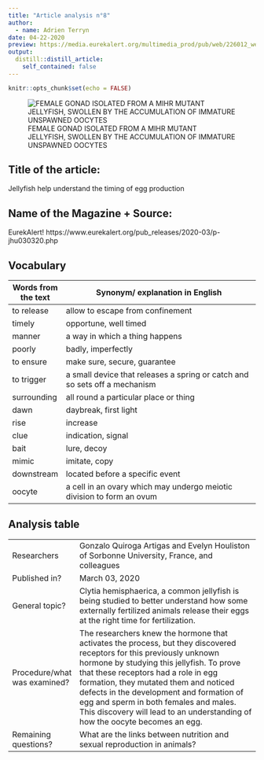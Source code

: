 ```yaml
---
title: "Article analysis n°8"
author:
  - name: Adrien Terryn
date: 04-22-2020
preview: https://media.eurekalert.org/multimedia_prod/pub/web/226012_web.jpg
output:
  distill::distill_article:
    self_contained: false
---
```


```r
knitr::opts_chunk$set(echo = FALSE)
```

![FEMALE GONAD ISOLATED FROM A MIHR MUTANT JELLYFISH, SWOLLEN BY THE ACCUMULATION OF IMMATURE UNSPAWNED OOCYTES](https://media.eurekalert.org/multimedia_prod/pub/web/226012_web.jpg)

## Title of the article:

Jellyfish help understand the timing of egg production

## Name of the Magazine + Source:

EurekAlert! https://www.eurekalert.org/pub_releases/2020-03/p-jhu030320.php

## Vocabulary

| Words from the text | Synonym/ explanation in English                                            |
| ------------------- | -------------------------------------------------------------------------- |
| to release          | allow to escape from confinement                                           |
| timely              | opportune, well timed                                                      |
| manner              | a way in which a thing happens                                             |
| poorly              | badly, imperfectly                                                         |
| to ensure           | make sure, secure, guarantee                                               |
| to trigger          | a small device that releases a spring or catch and so sets off a mechanism |
| surrounding         | all round a particular place or thing                                      |
| dawn                | daybreak, first light                                                      |
| rise                | increase                                                                   |
| clue                | indication, signal                                                         |
| bait                | lure, decoy                                                                |
| mimic               | imitate, copy                                                              |
| downstream          | located before a specific event                                            |
| oocyte              | a cell in an ovary which may undergo meiotic division to form an ovum      |

## Analysis table 

|                              |                                                                                                                                                                                                                                                                                                                                                                                                                         |
| ---------------------------- | ----------------------------------------------------------------------------------------------------------------------------------------------------------------------------------------------------------------------------------------------------------------------------------------------------------------------------------------------------------------------------------------------------------------------- |
| Researchers                  | Gonzalo Quiroga Artigas and Evelyn Houliston of Sorbonne University, France, and colleagues                                                                                                                                                                                                                                                                                                                             |
| Published in?                | March 03, 2020                                                                                                                                                                                                                                                                                                                                                                                                          |
| General topic?               | Clytia hemisphaerica, a common jellyfish is being studied to better understand how some externally fertilized animals release their eggs at the right time for fertilization.                                                                                                                                                                                                                                           |
| Procedure/what was examined? | The researchers knew the hormone that activates the process, but they discovered receptors for this previously unknown hormone by studying this jellyfish. To prove that these receptors had a role in egg formation, they mutated them and noticed defects in the development and formation of egg and sperm in both females and males. This discovery will lead to an understanding of how the oocyte becomes an egg. |
| Remaining questions?         | What are the links between nutrition and sexual reproduction in animals?                                                                                                                                                                                                                                                                                                                                                |


